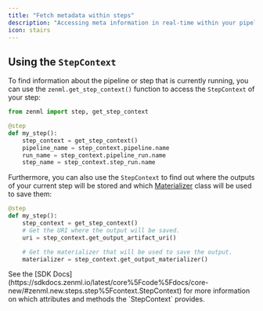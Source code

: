 ```yaml
---
title: "Fetch metadata within steps"
description: "Accessing meta information in real-time within your pipeline."
icon: stairs
---
```


## Using the `StepContext`

To find information about the pipeline or step that is currently running, you can use the `zenml.get_step_context()` function to access the `StepContext` of your step:

```py
from zenml import step, get_step_context

@step
def my_step():
    step_context = get_step_context()
    pipeline_name = step_context.pipeline.name
    run_name = step_context.pipeline_run.name
    step_name = step_context.step_run.name
```

Furthermore, you can also use the `StepContext` to find out where the outputs of your current step will be stored and which [Materializer](/develop/usage/resource-data-management/handle-data-artifacts/handle-custom-data-types) class will be used to save them:

```py
@step
def my_step():
    step_context = get_step_context()
    # Get the URI where the output will be saved.
    uri = step_context.get_output_artifact_uri()

    # Get the materializer that will be used to save the output.
    materializer = step_context.get_output_materializer()
```

<Info>
    See the [SDK Docs](https://sdkdocs.zenml.io/latest/core%5Fcode%5Fdocs/core-new/#zenml.new.steps.step%5Fcontext.StepContext) for more information on which attributes and methods the `StepContext` provides.
</Info>
